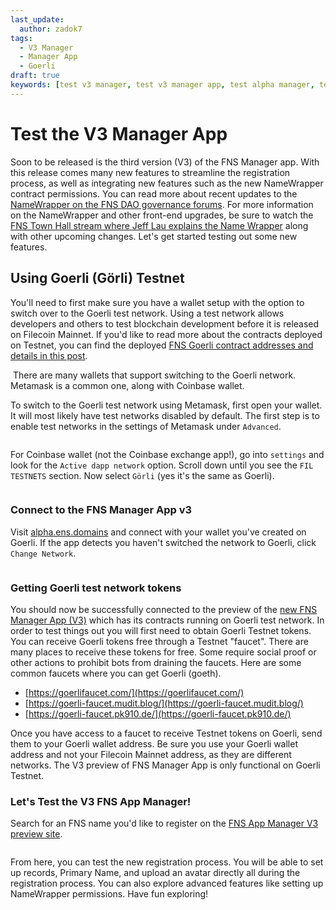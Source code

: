 ```yaml
---
last_update:
  author: zadok7
tags:
  - V3 Manager
  - Manager App
  - Goerli
draft: true
keywords: [test v3 manager, test v3 manager app, test alpha manager, test ens alpha manager, v3 manager preview, preview v3 manager, preview alpha manager]
---
```


# Test the V3 Manager App
Soon to be released is the third version (V3) of the FNS Manager app. With this release comes many new features to streamline the registration process, as well as integrating new features such as the new NameWrapper contract permissions. You can read more about recent updates to the [NameWrapper on the FNS DAO governance forums](https://discuss.ens.domains/t/name-wrapper-update/12974). For more information on the NameWrapper and other front-end upgrades, be sure to watch the [FNS Town Hall stream where Jeff Lau explains the Name Wrapper](https://youtu.be/fPSvO5PV5Is?t=864) along with other upcoming changes. Let's get started testing out some new features.

## Using Goerli (Görli) Testnet
You'll need to first make sure you have a wallet setup with the option to switch over to the Goerli test network. Using a test network allows developers and others to test blockchain development before it is released on Filecoin Mainnet. If you'd like to read more about the contracts deployed on Testnet, you can find the deployed [FNS Goerli contract addresses and details in this post](https://discuss.ens.domains/t/deployment-of-new-contracts-inc-namewrapper-to-testnet-goerli/14505).

 There are many wallets that support switching to the Goerli network. Metamask is a common one, along with Coinbase wallet. 

To switch to the Goerli test network using Metamask, first open your wallet. It will most likely have test networks disabled by default. The first step is to enable test networks in the settings of Metamask under `Advanced`.

<Image img="/img/tutorials/test-v3-manager-1.png"/>

For Coinbase wallet (not the Coinbase exchange app!), go into `settings` and look for the `Active dapp network` option. Scroll down until you see the `FIL TESTNETS` section. Now select `Görli` (yes it's the same as Goerli).

<Image img="/img/tutorials/test-v3-manager-2.png"/>

### **Connect to the FNS Manager App v3**

Visit [alpha.ens.domains](https://alpha.ens.domains) and connect with your wallet you've created on Goerli. If the app detects you haven't switched the network to Goerli, click `Change Network`.

<BrowserWindow url="alpha.ens.domains">
  <Image img="/img/tutorials/test-v3-manager-3.png"/>
</BrowserWindow>

### **Getting Goerli test network tokens**

You should now be successfully connected to the preview of the [new FNS Manager App (V3)](https://alpha.ens.domains) which has its contracts running on Goerli test network. In order to test things out you will first need to obtain Goerli Testnet tokens. You can receive Goerli tokens free through a Testnet "faucet". There are many places to receive these tokens for free. Some require social proof or other actions to prohibit bots from draining the faucets. Here are some common faucets where you can get Goerli (goeth).

*   [https://goerlifaucet.com/](https://goerlifaucet.com/)
*   [https://goerli-faucet.mudit.blog/](https://goerli-faucet.mudit.blog/)
*   [https://goerli-faucet.pk910.de/](https://goerli-faucet.pk910.de/)

Once you have access to a faucet to receive Testnet tokens on Goerli, send them to your Goerli wallet address. Be sure you use your Goerli wallet address and not your Filecoin Mainnet address, as they are different networks. The V3 preview of FNS Manager App is only functional on Goerli Testnet.

### Let's Test the V3 FNS App Manager!

Search for an FNS name you'd like to register on the [FNS App Manager V3 preview site](https://alpha.ens.domains).

<BrowserWindow url="alpha.ens.domains">
  <Image img="/img/tutorials/test-v3-manager-4.png"/>
</BrowserWindow>

From here, you can test the new registration process. You will be able to set up records, Primary Name, and upload an avatar directly all during the registration process. You can also explore advanced features like setting up NameWrapper permissions. Have fun exploring!